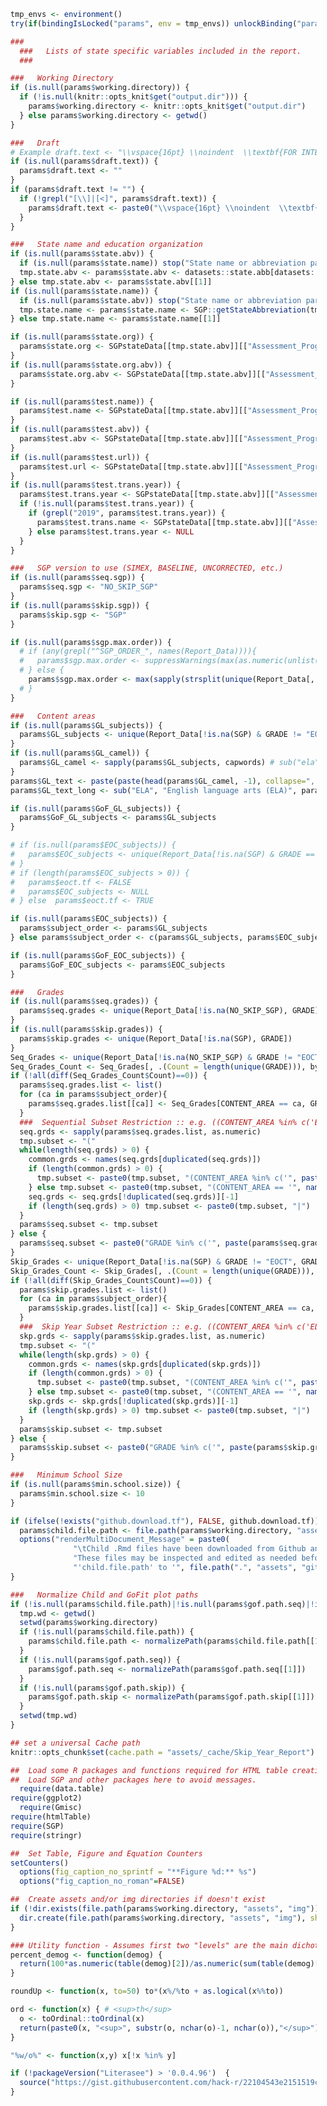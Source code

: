 
```r
  tmp_envs <- environment()
  try(if(bindingIsLocked("params", env = tmp_envs)) unlockBinding("params", env = tmp_envs))  #  required if params is sent in through YAML

  ###
	###   Lists of state specific variables included in the report.
	###

  ###   Working Directory
  if (is.null(params$working.directory)) {
    if (!is.null(knitr::opts_knit$get("output.dir"))) {
      params$working.directory <- knitr::opts_knit$get("output.dir")
    } else params$working.directory <- getwd()
  }

  ###   Draft
  # Example draft.text <- "\\vspace{16pt} \\noindent  \\textbf{FOR INTERNAL USE ONLY - DO NOT CIRCULATE!} \\vspace{20pt}"
  if (is.null(params$draft.text)) {
    params$draft.text <- ""
  }
  if (params$draft.text != "") {
    if (!grepl("[\\]|[<]", params$draft.text)) {
      params$draft.text <- paste0("\\vspace{16pt} \\noindent  \\textbf{", params$draft.text, "} \\vspace{20pt}")
    }
  }

  ###   State name and education organization
  if (is.null(params$state.abv)) {
    if (is.null(params$state.name)) stop("State name or abbreviation parameter (state.name or state.abv) must be provided at a minimum!")
    tmp.state.abv <- params$state.abv <- datasets::state.abb[datasets::state.name == params$state.name] # getStateAbbreviation(params$state.name, type="Abbreviation") # Doesn't work in all cases...
  } else tmp.state.abv <- params$state.abv[[1]]
  if (is.null(params$state.name)) {
    if (is.null(params$state.abv)) stop("State name or abbreviation parameter (state.name or state.abv) must be provided at a minimum!")
    tmp.state.name <- params$state.name <- SGP::getStateAbbreviation(tmp.state.abv, type="state")
  } else tmp.state.name <- params$state.name[[1]]

  if (is.null(params$state.org)) {
    params$state.org <- SGPstateData[[tmp.state.abv]][["Assessment_Program_Information"]][["Organization"]][["Name"]]
  }
  if (is.null(params$state.org.abv)) {
    params$state.org.abv <- SGPstateData[[tmp.state.abv]][["Assessment_Program_Information"]][["Organization"]][["Abbreviation"]]
  }

  if (is.null(params$test.name)) {
    params$test.name <- SGPstateData[[tmp.state.abv]][["Assessment_Program_Information"]][["Assessment_Name"]]
  }
  if (is.null(params$test.abv)) {
    params$test.abv <- SGPstateData[[tmp.state.abv]][["Assessment_Program_Information"]][["Assessment_Abbreviation"]]
  }
  if (is.null(params$test.url)) {
    params$test.url <- SGPstateData[[tmp.state.abv]][["Assessment_Program_Information"]][["Organization"]][["URL"]]
  }
  if (is.null(params$test.trans.year)) {
    params$test.trans.year <- SGPstateData[[tmp.state.abv]][["Assessment_Program_Information"]][["Assessment_Transition"]][["Year"]]
    if (!is.null(params$test.trans.year)) {
      if (grepl("2019", params$test.trans.year)) {
        params$test.trans.name <- SGPstateData[[tmp.state.abv]][["Assessment_Program_Information"]][["Assessment_Transition"]][["Assessment_Abbreviation"]]
      } else params$test.trans.year <- NULL
    }
  }

  ###   SGP version to use (SIMEX, BASELINE, UNCORRECTED, etc.)
  if (is.null(params$seq.sgp)) {
    params$seq.sgp <- "NO_SKIP_SGP"
  }
  if (is.null(params$skip.sgp)) {
    params$skip.sgp <- "SGP"
  }

  if (is.null(params$sgp.max.order)) {
    # if (any(grepl("^SGP_ORDER_", names(Report_Data)))){
    #   params$sgp.max.order <- suppressWarnings(max(as.numeric(unlist(strsplit(grep("^SGP_ORDER_", names(Report_Data), value=TRUE), "_"))), na.rm=TRUE))
    # } else {
      params$sgp.max.order <- max(sapply(strsplit(unique(Report_Data[, as.character(SGP_NORM_GROUP)]), ";"), length))-1
    # }
  }

  ###   Content areas
  if (is.null(params$GL_subjects)) {
    params$GL_subjects <- unique(Report_Data[!is.na(SGP) & GRADE != "EOCT", CONTENT_AREA])
  }
  if (is.null(params$GL_camel)) {
    params$GL_camel <- sapply(params$GL_subjects, capwords) # sub("ela", "ELA", tolower(params$GL_subjects))
  }
  params$GL_text <- paste(paste(head(params$GL_camel, -1), collapse=", "), tail(params$GL_camel, 1), sep=" and ") # sub("ela", "ELA", tolower(params$GL_text))
  params$GL_text_long <- sub("ELA", "English language arts (ELA)", params$GL_text) # "English language arts (ELA) and mathematics"

  if (is.null(params$GoF_GL_subjects)) {
    params$GoF_GL_subjects <- params$GL_subjects
  }

  # if (is.null(params$EOC_subjects)) {
  #   params$EOC_subjects <- unique(Report_Data[!is.na(SGP) & GRADE == "EOCT", CONTENT_AREA])
  # }
  # if (length(params$EOC_subjects > 0)) {
  #   params$eoct.tf <- FALSE
  #   params$EOC_subjects <- NULL
  # } else  params$eoct.tf <- TRUE

  if (is.null(params$EOC_subjects)) {
    params$subject_order <- params$GL_subjects
  } else params$subject_order <- c(params$GL_subjects, params$EOC_subjects)

  if (is.null(params$GoF_EOC_subjects)) {
    params$GoF_EOC_subjects <- params$EOC_subjects
  }

  ###   Grades
  if (is.null(params$seq.grades)) {
    params$seq.grades <- unique(Report_Data[!is.na(NO_SKIP_SGP), GRADE])
  }
  if (is.null(params$skip.grades)) {
    params$skip.grades <- unique(Report_Data[!is.na(SGP), GRADE])
  }
  Seq_Grades <- unique(Report_Data[!is.na(NO_SKIP_SGP) & GRADE != "EOCT", GRADE, CONTENT_AREA])
  Seq_Grades_Count <- Seq_Grades[, .(Count = length(unique(GRADE))), by = CONTENT_AREA]
  if (!all(diff(Seq_Grades_Count$Count)==0)) {
    params$seq.grades.list <- list()
    for (ca in params$subject_order){
      params$seq.grades.list[[ca]] <- Seq_Grades[CONTENT_AREA == ca, GRADE]
    }  
    ###  Sequential Subset Restriction :: e.g. ((CONTENT_AREA %in% c('ELA', 'MATHEMATICS') & GRADE %in% 4:10)|(CONTENT_AREA == 'SCIENCE' & GRADE %in% 5:10))
    seq.grds <- sapply(params$seq.grades.list, as.numeric)
    tmp.subset <- "("
    while(length(seq.grds) > 0) {
      common.grds <- names(seq.grds[duplicated(seq.grds)])
      if (length(common.grds) > 0) {
        tmp.subset <- paste0(tmp.subset, "(CONTENT_AREA %in% c('", paste(names(seq.grds)[1], common.grds, sep="', '"), "') & GRADE %in% ", paste0(range(seq.grds[[1]]), collapse=":"), ")")
      } else tmp.subset <- paste0(tmp.subset, "(CONTENT_AREA == '", names(seq.grds)[1], "') & GRADE %in% ", paste0(range(seq.grds[[1]]), collapse=":"), ")")
      seq.grds <- seq.grds[!duplicated(seq.grds)][-1]
      if (length(seq.grds) > 0) tmp.subset <- paste0(tmp.subset, "|")
    }
    params$seq.subset <- tmp.subset
  } else {
    params$seq.subset <- paste0("GRADE %in% c('", paste(params$seq.grades, collapse="','"), "')")
  }
  Skip_Grades <- unique(Report_Data[!is.na(SGP) & GRADE != "EOCT", GRADE, CONTENT_AREA])
  Skip_Grades_Count <- Skip_Grades[, .(Count = length(unique(GRADE))), by = CONTENT_AREA]
  if (!all(diff(Skip_Grades_Count$Count)==0)) {
    params$skip.grades.list <- list()
    for (ca in params$subject_order){
      params$skip.grades.list[[ca]] <- Skip_Grades[CONTENT_AREA == ca, GRADE]
    }
    ###  Skip Year Subset Restriction :: e.g. ((CONTENT_AREA %in% c('ELA', 'MATHEMATICS') & GRADE %in% 5:10)|(CONTENT_AREA == 'SCIENCE' & GRADE %in% 6:10))
    skp.grds <- sapply(params$skip.grades.list, as.numeric)
    tmp.subset <- "("
    while(length(skp.grds) > 0) {
      common.grds <- names(skp.grds[duplicated(skp.grds)])
      if (length(common.grds) > 0) {
        tmp.subset <- paste0(tmp.subset, "(CONTENT_AREA %in% c('", paste(names(skp.grds)[1], common.grds, sep="', '"), "') & GRADE %in% ", paste0(range(skp.grds[[1]]), collapse=":"), ")")
      } else tmp.subset <- paste0(tmp.subset, "(CONTENT_AREA == '", names(skp.grds)[1], "') & GRADE %in% ", paste0(range(skp.grds[[1]]), collapse=":"), ")")
      skp.grds <- skp.grds[!duplicated(skp.grds)][-1]
      if (length(skp.grds) > 0) tmp.subset <- paste0(tmp.subset, "|")
    }
    params$skip.subset <- tmp.subset
  } else {
    params$skip.subset <- paste0("GRADE %in% c('", paste(params$skip.grades, collapse="','"), "')")
  }

  ###   Minimum School Size
  if (is.null(params$min.school.size)) {
    params$min.school.size <- 10
  }

  if (ifelse(!exists("github.download.tf"), FALSE, github.download.tf)) {
    params$child.file.path <- file.path(params$working.directory, "assets", "github_children")
    options("renderMultiDocument_Message" = paste0(
                "\tChild .Rmd files have been downloaded from Github and 'child.file.path' parameter temporarily set to '", file.path(".", "assets", "github_children"), "'!!!\n\t",
                "These files may be inspected and edited as needed before re-rendering. In order to keep files for future use/re-rendering, set    \n\t",
                "'child.file.path' to '", file.path(".", "assets", "github_children"), "' in 'report_params' list or 'params' YAML to avoid file re-download/overwrite.     "))
  }

  ###   Normalize Child and GoFit plot paths
  if (!is.null(params$child.file.path)|!is.null(params$gof.path.seq)|!is.null(params$gof.path.skip)) {
    tmp.wd <- getwd()
    setwd(params$working.directory)
    if (!is.null(params$child.file.path)) {
      params$child.file.path <- normalizePath(params$child.file.path[[1]]) # need the '[[1]]' to knit to .Rmd for testing/editing
    }
    if (!is.null(params$gof.path.seq)) {
      params$gof.path.seq <- normalizePath(params$gof.path.seq[[1]])
    }
    if (!is.null(params$gof.path.skip)) {
      params$gof.path.skip <- normalizePath(params$gof.path.skip[[1]])
    }
    setwd(tmp.wd)
  }
```


```r
  ## set a universal Cache path
  knitr::opts_chunk$set(cache.path = "assets/_cache/Skip_Year_Report")

  ##  Load some R packages and functions required for HTML table creation silently.
  ##  Load SGP and other packages here to avoid messages.
	require(data.table)
  require(ggplot2)
	require(Gmisc)
  require(htmlTable)
  require(SGP)
  require(stringr)

  ##  Set Table, Figure and Equation Counters
  setCounters()
	options(fig_caption_no_sprintf = "**Figure %d:** %s")
	options("fig_caption_no_roman"=FALSE)

  ##  Create assets and/or img directories if doesn't exist
  if (!dir.exists(file.path(params$working.directory, "assets", "img"))) {
    dir.create(file.path(params$working.directory, "assets", "img"), showWarnings = FALSE, recursive = TRUE)
  }

  ### Utility function - Assumes first two "levels" are the main dichotomy
  percent_demog <- function(demog) {
  	return(100*as.numeric(table(demog)[2])/as.numeric(sum(table(demog)[1:2])))
  }

  roundUp <- function(x, to=50) to*(x%/%to + as.logical(x%%to))

  ord <- function(x) { # <sup>th</sup>
    o <- toOrdinal::toOrdinal(x)
    return(paste0(x, "<sup>", substr(o, nchar(o)-1, nchar(o)),"</sup>"))
  }

  "%w/o%" <- function(x,y) x[!x %in% y]

  if (!packageVersion("Literasee") > '0.0.4.96')  {
    source("https://gist.githubusercontent.com/hack-r/22104543e2151519c41a8f0ce042b31c/raw/01731f3176b4ee471785639533d38eda4790ab77/numbers2words.r")
  }
```

